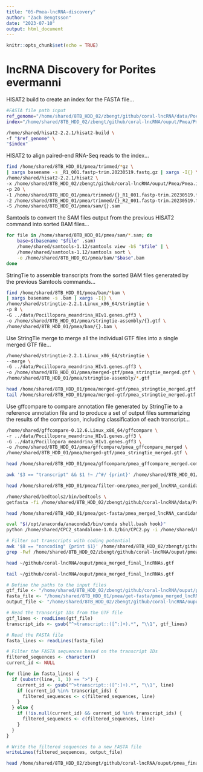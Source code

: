 ```yaml
---
title: "05-Pmea-lncRNA-discovery"
author: "Zach Bengtsson"
date: "2023-07-10"
output: html_document
---
```


```r
knitr::opts_chunk$set(echo = TRUE)
```

# lncRNA Discovery for Porites evermanni

HISAT2 build to create an index for the FASTA file...

```bash
#FASTA file path input
ref_genome="/home/shared/8TB_HDD_02/zbengt/github/coral-lncRNA/data/Pocillopora_meandrina_HIv1.assembly.fasta"
index="/home/shared/8TB_HDD_02/zbengt/github/coral-lncRNA/ouput/Pmea/Pmea.index"

/home/shared/hisat2-2.2.1/hisat2-build \
-f "$ref_genome" \
"$index"
```

HISAT2 to align paired-end RNA-Seq reads to the index...

```bash
find /home/shared/8TB_HDD_01/pmea/trimmed/*gz \
| xargs basename -s _R1_001.fastp-trim.20230519.fastq.gz | xargs -I{} \
/home/shared/hisat2-2.2.1/hisat2 \
-x /home/shared/8TB_HDD_02/zbengt/github/coral-lncRNA/ouput/Pmea/Pmea.index \
-p 20 \
-1 /home/shared/8TB_HDD_01/pmea/trimmed/{}_R1_001.fastp-trim.20230519.fastq.gz \
-2 /home/shared/8TB_HDD_01/pmea/trimmed/{}_R2_001.fastp-trim.20230519.fastq.gz \
-S /home/shared/8TB_HDD_01/pmea/sam/{}.sam
```

Samtools to convert the SAM files output from the previous HISAT2 command into sorted BAM files...

```bash
for file in /home/shared/8TB_HDD_01/pmea/sam/*.sam; do
    base=$(basename "$file" .sam)
    /home/shared/samtools-1.12/samtools view -bS "$file" | \
    /home/shared/samtools-1.12/samtools sort \
    -o /home/shared/8TB_HDD_01/pmea/bam/"$base".bam
done
```

StringTie to assemble transcripts from the sorted BAM files generated by the previous Samtools commands...

```bash
find /home/shared/8TB_HDD_01/pmea/bam/*bam \
| xargs basename -s .bam | xargs -I{} \
/home/shared/stringtie-2.2.1.Linux_x86_64/stringtie \
-p 8 \
-G ../data/Pocillopora_meandrina_HIv1.genes.gff3 \
-o /home/shared/8TB_HDD_01/pmea/stringtie-assembly/{}.gtf \
/home/shared/8TB_HDD_01/pmea/bam/{}.bam \
```

Use StringTie merge to merge all the individual GTF files into a single merged GTF file...

```bash
/home/shared/stringtie-2.2.1.Linux_x86_64/stringtie \
--merge \
-G ../data/Pocillopora_meandrina_HIv1.genes.gff3 \
-o /home/shared/8TB_HDD_01/pmea/merged-gtf/pmea_stringtie_merged.gtf \
/home/shared/8TB_HDD_01/pmea/stringtie-assembly/*.gtf

```

```bash
head /home/shared/8TB_HDD_01/pmea/merged-gtf/pmea_stringtie_merged.gtf
tail /home/shared/8TB_HDD_01/pmea/merged-gtf/pmea_stringtie_merged.gtf
```

Use gffcompare to compare annotation file generated by StringTie to a reference annotation file and to produce a set of output files summarizing the results of the comparison, including classification of each transcript...

```bash
/home/shared/gffcompare-0.12.6.Linux_x86_64/gffcompare \
-r ../data/Pocillopora_meandrina_HIv1.genes.gff3 \
-G ../data/Pocillopora_meandrina_HIv1.genes.gff3 \
-o /home/shared/8TB_HDD_01/pmea/gffcompare/pmea_gffcompare_merged \
/home/shared/8TB_HDD_01/pmea/merged-gtf/pmea_stringtie_merged.gtf \
```

```bash
head /home/shared/8TB_HDD_01/pmea/gffcompare/pmea_gffcompare_merged.combined.gtf

```

```bash
awk '$3 == "transcript" && $1 !~ /^#/ {print}' /home/shared/8TB_HDD_01/pmea/gffcompare/pmea_gffcompare_merged.combined.gtf | grep 'class_code "u"' | awk '$5 - $4 > 199 {print}' > /home/shared/8TB_HDD_01/pmea/filter-one/pmea_merged_lncRNA_candidates.gtf
```

```bash
head /home/shared/8TB_HDD_01/pmea/filter-one/pmea_merged_lncRNA_candidates.gtf
```

```bash
/home/shared/bedtools2/bin/bedtools \
getfasta -fi /home/shared/8TB_HDD_02/zbengt/github/coral-lncRNA/data/Pocillopora_meandrina_HIv1.assembly.fasta -bed /home/shared/8TB_HDD_01/pmea/filter-one/pmea_merged_lncRNA_candidates.gtf -fo /home/shared/8TB_HDD_01/pmea/get-fasta/pmea_merged_lncRNA_candidates.fasta -name -split
```

```bash
head /home/shared/8TB_HDD_01/pmea/get-fasta/pmea_merged_lncRNA_candidates.fasta
```

```bash
eval "$(/opt/anaconda/anaconda3/bin/conda shell.bash hook)"
python /home/shared/CPC2_standalone-1.0.1/bin/CPC2.py -i /home/shared/8TB_HDD_01/pmea/get-fasta/pmea_merged_lncRNA_candidates.fasta -o ~/github/coral-lncRNA/ouput/pmea_merged_cpc2_results
```

```bash
# Filter out transcripts with coding potential
awk '$8 == "noncoding" {print $1}' /home/shared/8TB_HDD_02/zbengt/github/coral-lncRNA/ouput/pmea_merged_cpc2_results.txt > /home/shared/8TB_HDD_02/zbengt/github/coral-lncRNA/ouput/pmea_noncoding_transcripts_ids.txt
grep -Fwf /home/shared/8TB_HDD_02/zbengt/github/coral-lncRNA/ouput/pmea_noncoding_transcripts_ids.txt /home/shared/8TB_HDD_01/pmea/get-fasta/pmea_merged_lncRNA_candidates.fasta > /home/shared/8TB_HDD_02/zbengt/github/coral-lncRNA/ouput/pmea_merged_final_lncRNAs.gtf
```

```bash
head ~/github/coral-lncRNA/ouput/pmea_merged_final_lncRNAs.gtf

tail ~/github/coral-lncRNA/ouput/pmea_merged_final_lncRNAs.gtf
```

```r
# Define the paths to the input files
gtf_file <- "/home/shared/8TB_HDD_02/zbengt/github/coral-lncRNA/ouput/pmea_merged_final_lncRNAs.gtf"
fasta_file <- "/home/shared/8TB_HDD_01/pmea/get-fasta/pmea_merged_lncRNA_candidates.fasta"
output_file <- "/home/shared/8TB_HDD_02/zbengt/github/coral-lncRNA/ouput/pmea_final_lncRNAs.fasta"

# Read the transcript IDs from the GTF file
gtf_lines <- readLines(gtf_file)
transcript_ids <- gsub("^>transcript::([^:]+).*", "\\1", gtf_lines)

# Read the FASTA file
fasta_lines <- readLines(fasta_file)

# Filter the FASTA sequences based on the transcript IDs
filtered_sequences <- character()
current_id <- NULL

for (line in fasta_lines) {
  if (substr(line, 1, 1) == ">") {
    current_id <- gsub("^>transcript::([^:]+).*", "\\1", line)
    if (current_id %in% transcript_ids) {
      filtered_sequences <- c(filtered_sequences, line)
    }
  } else {
    if (!is.null(current_id) && current_id %in% transcript_ids) {
      filtered_sequences <- c(filtered_sequences, line)
    }
  }
}

# Write the filtered sequences to a new FASTA file
writeLines(filtered_sequences, output_file)

```

```bash
head /home/shared/8TB_HDD_02/zbengt/github/coral-lncRNA/ouput/pmea_final_lncRNAs.fasta
```

